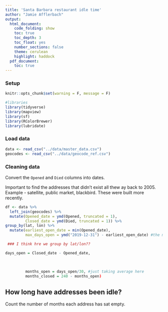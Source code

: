 ```yaml
---
title: 'Santa Barbara restaurant idle time'
author: "Jamie Afflerbach"
output: 
  html_document:
    code_folding: show
    toc: true
    toc_depth: 3
    toc_float: yes
    number_sections: false
    theme: cerulean
    highlight: haddock
  pdf_document:
    toc: true
---
```


### Setup

```r

knitr::opts_chunk$set(warning = F, message = F)

#libraries
library(tidyverse)
library(mapview)
library(sf)
library(RColorBrewer)
library(lubridate)
```

### Load data

```r
data <- read_csv("../data/master_data.csv") 
geocodes <- read_csv("../data/geocode_ref.csv")
```

### Cleaning data

Convert the `Opened` and `Died` columns into dates.

Important to find the addresses that didn't exist all thew ay back to 2005. Example - satellite, public market, blackbird. These were built more recently.

```r
df <- data %>%
  left_join(geocodes) %>%
  mutate(Opened_date = ymd(Opened, truncated = 1),
         Closed_date = ymd(Died, truncated = 1)) %>%
group_by(lat, lon) %>%
  mutate(earliest_open_date = min(Opened_date),
         max_days_open = ymd("2019-12-31") - earliest_open_date) #the maximum number of days the place could have a restaurant

 ### I think hre we group by lat/lon??         

days_open = Closed_date - Opened_date,
         
        
         
         months_open = days_open/30, #just taking average here
         months_closed = 240 - months_open) 
``` 


## How long have addresses been idle?

Count the number of months each address has sat empty.

```r

```